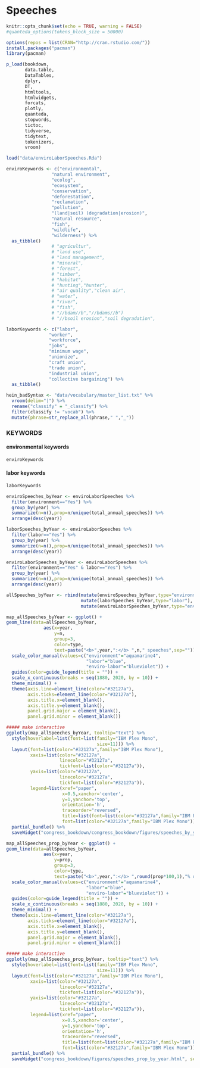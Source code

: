 # Speeches

```r

knitr::opts_chunk$set(echo = TRUE, warning = FALSE)
#quanteda_options(tokens_block_size = 50000)

options(repos = list(CRAN="http://cran.rstudio.com/"))
install.packages("pacman")
library(pacman)

p_load(bookdown,
       data.table,
       DataTables,
       dplyr, 
       DT,
       htmltools,
       htmlwidgets,
       forcats,
       plotly,
       quanteda,
       stopwords,
       tictoc,
       tidyverse, 
       tidytext,
       tokenizers,
       vroom)

```

```r

load("data/enviroLaborSpeeches.Rda")

enviroKeywords <- c("environmental",
                 "natural environment",
                 "ecolog",
                 "ecosystem",
                 "conservation",
                 "deforestation",
                 "reclamation",
                 "pollution",
                 "(land|soil) (degradation|erosion)",
                 "natural resource",
                 "fish",
                 "wildlife",
                 "wilderness") %>%
  as_tibble()
                 # "agricultur",
                 # "land use",
                 # "land management",
                 # "mineral",
                 # "forest",
                 # "timber",
                 # "habitat",
                 # "hunting","hunter",
                 # "air quality","clean air",
                 # "water",
                 # "river",
                 # "fish",
                 # "//bdam//b","//bdams//b")
                 # "//bsoil erosion","soil degradation",

laborKeywords <- c("labor",
                "worker",
                "workforce",
                "jobs",
                "minimum wage",
                "unionize",
                "craft union",
                "trade union",
                "industrial union",
                "collective bargaining") %>%
  as_tibble()

hein_badSyntax <- "data/vocabulary/master_list.txt" %>%
  vroom(delim="|") %>%
  rename("classify" = "_classify") %>%
  filter(classify != "vocab") %>%
  mutate(phrase=str_replace_all(phrase," ","_"))

```

### KEYWORDS

#### environmental keywords

```r
enviroKeywords
```

#### labor keywords

```r
laborKeywords
```

```r


enviroSpeeches_byYear <- enviroLaborSpeeches %>%
  filter(environment=="Yes") %>%
  group_by(year) %>%
  summarize(n=n(),prop=n/unique(total_annual_speeches)) %>%
  arrange(desc(year))

laborSpeeches_byYear <- enviroLaborSpeeches %>%
  filter(labor=="Yes") %>%
  group_by(year) %>%
  summarize(n=n(),prop=n/unique(total_annual_speeches)) %>%
  arrange(desc(year))

enviroLaborSpeeches_byYear <- enviroLaborSpeeches %>%
  filter(environment=="Yes" & labor=="Yes") %>%
  group_by(year) %>%
  summarize(n=n(),prop=n/unique(total_annual_speeches)) %>%
  arrange(desc(year))

allSpeeches_byYear <- rbind(mutate(enviroSpeeches_byYear,type="environment"),
                            mutate(laborSpeeches_byYear,type="labor"),
                            mutate(enviroLaborSpeeches_byYear,type="enviro-labor"))


```

```r

map_allSpeeches_byYear <- ggplot() +
geom_line(data=allSpeeches_byYear,
              aes(x=year,
                  y=n,
                  group=3,
                  color=type,
                  text=paste("<b>",year,":</b> ",n," speeches",sep=""))) +
  scale_color_manual(values=c("environment"="aquamarine4",
                              "labor"="blue",
                              "enviro-labor"="blueviolet")) +
  guides(color=guide_legend(title = "")) +
  scale_x_continuous(breaks = seq(1880, 2020, by = 10)) + 
  theme_minimal() +
  theme(axis.line=element_line(color="#32127a"),
        axis.ticks=element_line(color="#32127a"),
        axis.title.x=element_blank(),
        axis.title.y=element_blank(),
        panel.grid.major = element_blank(),
        panel.grid.minor = element_blank())

##### make interactive
ggplotly(map_allSpeeches_byYear, tooltip="text") %>%
  style(hoverlabel=list(font=list(family="IBM Plex Mono",
                                  size=11))) %>%
  layout(font=list(color="#32127a",family="IBM Plex Mono"),
         xaxis=list(color="#32127a",
                    linecolor="#32127a",
                    tickfont=list(color="#32127a")),
         yaxis=list(color="#32127a",
                    linecolor="#32127a",
                    tickfont=list(color="#32127a")),
         legend=list(xref="paper",
                     x=0.5,xanchor='center',
                     y=1,yanchor='top',
                     orientation='h',
                     traceorder="reversed",
                     title=list(font=list(color="#32127a",family="IBM Plex Mono")),
                     font=list(color="#32127a",family="IBM Plex Mono"))) %>%
  partial_bundle() %>%
  saveWidget("congress_bookdown/congress_bookdown/figures/speeches_by_year.html", selfcontained = F, libdir = "lib")

```

```r

map_allSpeeches_prop_byYear <- ggplot() +
geom_line(data=allSpeeches_byYear,
              aes(x=year,
                  y=prop,
                  group=3,
                  color=type,
                  text=paste("<b>",year,":</b> ",round(prop*100,1),"% of speeches",sep=""))) +
  scale_color_manual(values=c("environment"="aquamarine4",
                              "labor"="blue",
                              "enviro-labor"="blueviolet")) +
  guides(color=guide_legend(title = "")) +
  scale_x_continuous(breaks = seq(1880, 2020, by = 10)) + 
  theme_minimal() +
  theme(axis.line=element_line(color="#32127a"),
        axis.ticks=element_line(color="#32127a"),
        axis.title.x=element_blank(),
        axis.title.y=element_blank(),
        panel.grid.major = element_blank(),
        panel.grid.minor = element_blank())

##### make interactive
ggplotly(map_allSpeeches_prop_byYear, tooltip="text") %>%
  style(hoverlabel=list(font=list(family="IBM Plex Mono",
                                  size=11))) %>%
  layout(font=list(color="#32127a",family="IBM Plex Mono"),
         xaxis=list(color="#32127a",
                    linecolor="#32127a",
                    tickfont=list(color="#32127a")),
         yaxis=list(color="#32127a",
                    linecolor="#32127a",
                    tickfont=list(color="#32127a")),
         legend=list(xref="paper",
                     x=0.5,xanchor='center',
                     y=1,yanchor='top',
                     orientation='h',
                     traceorder="reversed",
                     title=list(font=list(color="#32127a",family="IBM Plex Mono")),
                     font=list(color="#32127a",family="IBM Plex Mono"))) %>%
  partial_bundle() %>%
  saveWidget("congress_bookdown/figures/speeches_prop_by_year.html", selfcontained = F, libdir = "lib")

```

